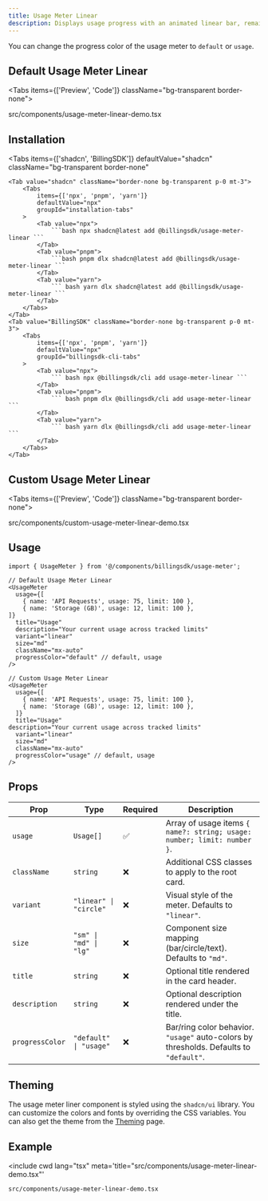 ```yaml
---
title: Usage Meter Linear
description: Displays usage progress with an animated linear bar, remaining quota, status badges, and size variants.
---
```



You can change the progress color of the usage meter to `default` or `usage`.

## Default Usage Meter Linear

<Tabs items={['Preview', 'Code']} className="bg-transparent border-none">
  <Tab value="Preview" className="border-none bg-transparent p-0 mt-3">
    <PreviewComponents registryName="billingsdk">
      <UsageMeterLinearDemo />
    </PreviewComponents>
  </Tab>

  <Tab value="Code" className="mt-3">
  <include cwd lang="tsx" meta='title="src/components/usage-meter-linear-demo.tsx"'>src/components/usage-meter-linear-demo.tsx</include>

  </Tab>
</Tabs>

## Installation

<Tabs
	items={['shadcn', 'BillingSDK']}
	defaultValue="shadcn"
	className="bg-transparent border-none"
>
	<Tab value="shadcn" className="border-none bg-transparent p-0 mt-3">
		<Tabs
			items={['npx', 'pnpm', 'yarn']}
			defaultValue="npx"
			groupId="installation-tabs"
		>
			<Tab value="npx">
				```bash npx shadcn@latest add @billingsdk/usage-meter-linear ```
			</Tab>
			<Tab value="pnpm">
				```bash pnpm dlx shadcn@latest add @billingsdk/usage-meter-linear ```
			</Tab>
			<Tab value="yarn">
				``` bash yarn dlx shadcn@latest add @billingsdk/usage-meter-linear ```
			</Tab>
		</Tabs>
	</Tab>
	<Tab value="BillingSDK" className="border-none bg-transparent p-0 mt-3">
		<Tabs
			items={['npx', 'pnpm', 'yarn']}
			defaultValue="npx"
			groupId="billingsdk-cli-tabs"
		>
			<Tab value="npx">
				``` bash npx @billingsdk/cli add usage-meter-linear ```
			</Tab>
			<Tab value="pnpm">
				``` bash pnpm dlx @billingsdk/cli add usage-meter-linear ```
			</Tab>
			<Tab value="yarn">
				``` bash yarn dlx @billingsdk/cli add usage-meter-linear ```
			</Tab>
		</Tabs>
	</Tab>
</Tabs>

## Custom Usage Meter Linear

<Tabs items={['Preview', 'Code']} className="bg-transparent border-none">
  <Tab value="Preview" className="border-none bg-transparent p-0 mt-3">
    <PreviewComponents registryName="billingsdk">
      <CustomUsageMeterLinearDemo />
    </PreviewComponents>
  </Tab>

  <Tab value="Code" className="mt-3">
  <include cwd lang="tsx" meta='title="src/components/custom-usage-meter-linear-demo.tsx"'>src/components/custom-usage-meter-linear-demo.tsx</include>

  </Tab>
</Tabs>

## Usage

```tsx
import { UsageMeter } from '@/components/billingsdk/usage-meter';
```

```tsx
// Default Usage Meter Linear
<UsageMeter
  usage={[
    { name: 'API Requests', usage: 75, limit: 100 },
    { name: 'Storage (GB)', usage: 12, limit: 100 },
]}
  title="Usage"
  description="Your current usage across tracked limits"
  variant="linear"
  size="md"
  className="mx-auto"
  progressColor="default" // default, usage
/>

// Custom Usage Meter Linear
<UsageMeter
  usage={[
    { name: 'API Requests', usage: 75, limit: 100 },
    { name: 'Storage (GB)', usage: 12, limit: 100 },
  ]}
  title="Usage"
description="Your current usage across tracked limits"
  variant="linear"
  size="md"
  className="mx-auto"
  progressColor="usage" // default, usage
/>
```

## Props

| Prop            | Type                   | Required | Description                                                                         |
| --------------- | ---------------------- | -------- | ----------------------------------------------------------------------------------- |
| `usage`         | `Usage[]`              | ✅       | Array of usage items `{ name?: string; usage: number; limit: number }`.             |
| `className`     | `string`               | ❌       | Additional CSS classes to apply to the root card.                                   |
| `variant`       | `"linear" \| "circle"` | ❌       | Visual style of the meter. Defaults to `"linear"`.                                  |
| `size`          | `"sm" \| "md" \| "lg"` | ❌       | Component size mapping (bar/circle/text). Defaults to `"md"`.                       |
| `title`         | `string`               | ❌       | Optional title rendered in the card header.                                         |
| `description`   | `string`               | ❌       | Optional description rendered under the title.                                      |
| `progressColor` | `"default" \| "usage"` | ❌       | Bar/ring color behavior. `"usage"` auto-colors by thresholds. Defaults to `"default"`. |

## Theming

The usage meter liner component is styled using the `shadcn/ui` library. You can customize the colors and fonts by overriding the CSS variables. You can also get the theme from the [Theming](/docs/theming) page.

## Example

<include
	cwd
	lang="tsx"
	meta='title="src/components/usage-meter-linear-demo.tsx"'
>
	src/components/usage-meter-linear-demo.tsx
</include>
